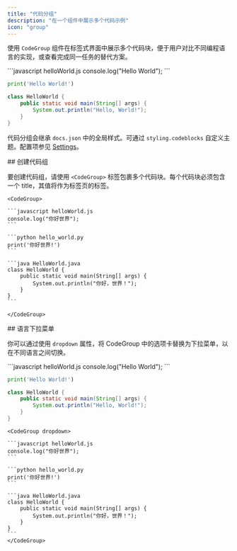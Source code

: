 ```yaml
---
title: "代码分组"
description: "在一个组件中展示多个代码示例"
icon: "group"
---
```


使用 `CodeGroup` 组件在标签式界面中展示多个代码块，便于用户对比不同编程语言的实现，或查看完成同一任务的替代方案。

<CodeGroup>
  ```javascript helloWorld.js
  console.log("Hello World");
  ```

  ```python hello_world.py
  print('Hello World!')
  ```

  ```java HelloWorld.java
  class HelloWorld {
      public static void main(String[] args) {
          System.out.println("Hello, World!");
      }
  }
  ```
</CodeGroup>

代码分组会继承 `docs.json` 中的全局样式。可通过 `styling.codeblocks` 自定义主题。配置项参见 [Settings](/zh/settings#styling)。

<div id="creating-code-groups">
  ## 创建代码组
</div>

要创建代码组，请使用 `<CodeGroup>` 标签包裹多个代码块。每个代码块必须包含一个 title，其值将作为标签页的标签。

````mdx
<CodeGroup>

```javascript helloWorld.js
console.log("你好世界");
```

```python hello_world.py
print('你好世界!')
```

```java HelloWorld.java
class HelloWorld {
    public static void main(String[] args) {
        System.out.println("你好，世界！");
    }
}
```

</CodeGroup>
````

<div id="language-dropdown">
  ## 语言下拉菜单
</div>

你可以通过使用 `dropdown` 属性，将 CodeGroup 中的选项卡替换为下拉菜单，以在不同语言之间切换。

<CodeGroup dropdown>
  ```javascript helloWorld.js
  console.log("Hello World");
  ```

  ```python hello_world.py
  print('Hello World!')
  ```

  ```java HelloWorld.java
  class HelloWorld {
      public static void main(String[] args) {
          System.out.println("Hello, World!");
      }
  }
  ```
</CodeGroup>

````mdx highlight=1
<CodeGroup dropdown>

```javascript helloWorld.js
console.log("你好世界");
```

```python hello_world.py
print('你好世界!')
```

```java HelloWorld.java
class HelloWorld {
    public static void main(String[] args) {
        System.out.println("你好，世界！");
    }
}
```
</CodeGroup>
````
